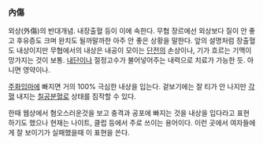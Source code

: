 === 內傷 ===

외상(外傷)의 반대개념. 내장출혈 등이 이에 속한다. 무협 장르에선 외상보다 질이 안 좋고 후유증도 크며 완치도 될까말까한 아주 안 좋은 상황을 말한다. 앞의 설명처럼 장출혈도 내상이지만 무협에서의 내상은 내공이 모이는 [[단전]]의 손상이나, 기가 흐르는 기맥이 망가지는 것이 보통. [[내단]]이나 절정고수가 불어넣어주는 내력으로 치료가 가능한 듯. 아니면 영약이나.

[[주화입마]]에 빠지면 거의 100% 극심한 내상을 입는다. 겉보기에는 잘 티가 안 나지만 [[각혈]] 내지는 [[칠공분혈]]로 상태를 짐작할 수 있다.

한때 웹상에서 혐오스러운것을 보고 충격과 공포에 빠지는 것을 내상을 입다라고 표현 하기도 했으나 현재는 나이트, 클럽 등에서 주로 쓰이는 용어이다. 이런 곳에서 여자들에게 잘 보이기가 실패했을때 이 표현을 쓴다.
